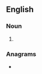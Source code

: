 ==English==

===Noun===
{{en-noun|~}}

# {{obsolete spelling of|cruelty|lang=en}}

===Anagrams===
* {{anagrams|en|a=ceeilrtu|reticule}}